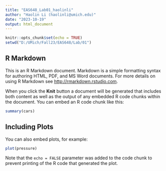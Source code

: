 ```yaml
---
title: "EAS648_Lab01_haolinli"
author: "Haolin Li (haolinli@umich.edu)"
date: "2023-10-19"
output: html_document
---
```


```r
knitr::opts_chunk$set(echo = TRUE)
setwd("D:/UMich/Fall23/EAS648/Lab/01")
```

## R Markdown

This is an R Markdown document. Markdown is a simple formatting syntax for authoring HTML, PDF, and MS Word documents. For more details on using R Markdown see <http://rmarkdown.rstudio.com>.

When you click the **Knit** button a document will be generated that includes both content as well as the output of any embedded R code chunks within the document. You can embed an R code chunk like this:

```r
summary(cars)
```

## Including Plots

You can also embed plots, for example:

```r
plot(pressure)
```

Note that the `echo = FALSE` parameter was added to the code chunk to prevent printing of the R code that generated the plot.
